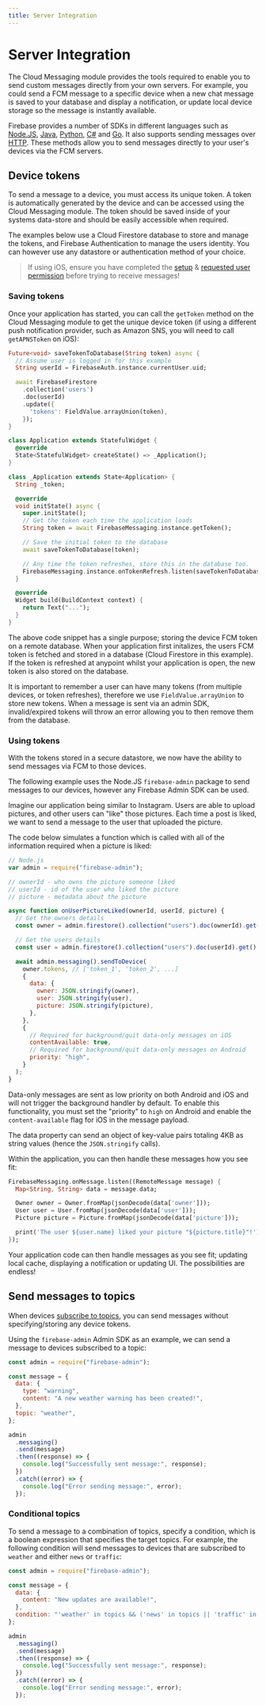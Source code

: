 ```yaml
---
title: Server Integration
---
```


# Server Integration

The Cloud Messaging module provides the tools required to enable you to send custom messages directly from your own servers.
For example, you could send a FCM message to a specific device when a new chat message is saved to your database and display
a notification, or update local device storage so the message is instantly available.

Firebase provides a number of SDKs in different languages such as [Node.JS](https://www.npmjs.com/package/firebase-admin),
[Java](https://firebase.google.com/docs/reference/admin/java/reference/com/google/firebase/messaging/package-summary),
[Python](https://firebase.google.com/docs/reference/admin/python/firebase_admin.messaging),
[C#](https://firebase.google.com/docs/reference/admin/dotnet/namespace/firebase-admin/messaging) and
[Go](https://godoc.org/firebase.google.com/go/messaging). It also supports sending messages over
[HTTP](https://firebase.google.com/docs/reference/fcm/rest/v1/projects.messages). These methods allow you to send messages
directly to your user's devices via the FCM servers.

## Device tokens

To send a message to a device, you must access its unique token.
A token is automatically generated by the device and can be accessed using the Cloud Messaging module.
The token should be saved inside of your systems data-store and should be easily accessible when required.

The examples below use a Cloud Firestore database to store and manage the tokens, and Firebase Authentication to manage the users identity.
You can however use any datastore or authentication method of your choice.

> If using iOS, ensure you have completed the [setup](ios-integration.mdx) & [requested user permission](usage.mdx) before trying to receive messages!

### Saving tokens

Once your application has started, you can call the `getToken` method on the Cloud Messaging module to get the unique
device token (if using a different push notification provider, such as Amazon SNS, you will need to call `getAPNSToken` on iOS):

```dart
Future<void> saveTokenToDatabase(String token) async {
  // Assume user is logged in for this example
  String userId = FirebaseAuth.instance.currentUser.uid;

  await FirebaseFirestore
    .collection('users')
    .doc(userId)
    .update({
      'tokens': FieldValue.arrayUnion(token),
    });
}

class Application extends StatefulWidget {
  @override
  State<StatefulWidget> createState() => _Application();
}

class _Application extends State<Application> {
  String _token;

  @override
  void initState() async {
    super.initState();
    // Get the token each time the application loads
    String token = await FirebaseMessaging.instance.getToken();

    // Save the initial token to the database
    await saveTokenToDatabase(token);

    // Any time the token refreshes, store this in the database too.
    FirebaseMessaging.instance.onTokenRefresh.listen(saveTokenToDatabase);
  }

  @override
  Widget build(BuildContext context) {
    return Text("...");
  }
}
```

The above code snippet has a single purpose; storing the device FCM token on a remote database. When your application first initalizes, the
users FCM token is fetched and stored in a database (Cloud Firestore in this example). If the token is refreshed at anypoint whilst your application
is open, the new token is also stored on the database.

It is important to remember a user can have many tokens (from multiple devices, or token refreshes), therefore we use `FieldValue.arrayUnion` to store
new tokens. When a message is sent via an admin SDK, invalid/expired tokens will throw an error allowing you to then remove them from the database.

### Using tokens

With the tokens stored in a secure datastore, we now have the ability to send messages via FCM to those devices.

The following example uses the Node.JS `firebase-admin` package to send messages to our devices, however any Firebase Admin SDK can be used.

Imagine our application being similar to Instagram. Users are able to upload pictures, and other users can "like" those pictures.
Each time a post is liked, we want to send a message to the user that uploaded the picture.

The code below simulates a function which is called with all of the information required when a picture is liked:

```js
// Node.js
var admin = require("firebase-admin");

// ownerId - who owns the picture someone liked
// userId - id of the user who liked the picture
// picture - metadata about the picture

async function onUserPictureLiked(ownerId, userId, picture) {
  // Get the owners details
  const owner = admin.firestore().collection("users").doc(ownerId).get();

  // Get the users details
  const user = admin.firestore().collection("users").doc(userId).get();

  await admin.messaging().sendToDevice(
    owner.tokens, // ['token_1', 'token_2', ...]
    {
      data: {
        owner: JSON.stringify(owner),
        user: JSON.stringify(user),
        picture: JSON.stringify(picture),
      },
    },
    {
      // Required for background/quit data-only messages on iOS
      contentAvailable: true,
      // Required for background/quit data-only messages on Android
      priority: "high",
    }
  );
}
```

Data-only messages are sent as low priority on both Android and iOS and will not trigger the background handler by default. To enable this
functionality, you must set the "priority" to `high` on Android and enable the `content-available` flag for iOS in the message payload.

The data property can send an object of key-value pairs totaling 4KB as string values (hence the `JSON.stringify` calls).

Within the application, you can then handle these messages how you see fit:

```dart
FirebaseMessaging.onMessage.listen((RemoteMessage message) {
  Map<String, String> data = message.data;

  Owner owner = Owner.fromMap(jsonDecode(data['owner']));
  User user = User.fromMap(jsonDecode(data['user']));
  Picture picture = Picture.fromMap(jsonDecode(data['picture']));

  print('The user ${user.name} liked your picture "${picture.title}"!');
});
```

Your application code can then handle messages as you see fit; updating local cache, displaying a notification or updating UI. The possibilities are endless!

## Send messages to topics

When devices [subscribe to topics](usage.mdx#subscribing-to-topics), you can send messages without specifying/storing any device tokens.

Using the `firebase-admin` Admin SDK as an example, we can send a message to devices subscribed to a topic:

```js
const admin = require("firebase-admin");

const message = {
  data: {
    type: "warning",
    content: "A new weather warning has been created!",
  },
  topic: "weather",
};

admin
  .messaging()
  .send(message)
  .then((response) => {
    console.log("Successfully sent message:", response);
  })
  .catch((error) => {
    console.log("Error sending message:", error);
  });
```

### Conditional topics

To send a message to a combination of topics, specify a condition, which is a boolean expression that specifies the target topics.
For example, the following condition will send messages to devices that are subscribed to `weather` and either `news` or `traffic`:

```js
const admin = require("firebase-admin");

const message = {
  data: {
    content: "New updates are available!",
  },
  condition: "'weather' in topics && ('news' in topics || 'traffic' in topics)",
};

admin
  .messaging()
  .send(message)
  .then((response) => {
    console.log("Successfully sent message:", response);
  })
  .catch((error) => {
    console.log("Error sending message:", error);
  });
```
